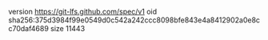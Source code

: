 version https://git-lfs.github.com/spec/v1
oid sha256:375d3984f99e0549d0c542a242ccc8098bfe843e4a8412902a0e8cc70daf4689
size 11443
